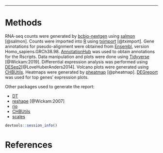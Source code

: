 * * *



# Methods

RNA-seq counts were generated by [bcbio-nextgen][] using [salmon][] [@salmon]. Counts were imported into [R][] using [tximport][] [@tximport]. Gene annotations for pseudo-alignment were obtained from [Ensembl][], version Homo_sapiens.GRCh38.98. [AnnotationHub][] was used to obtain annotations for the Rscripts. Data manipulation and plots were done using [Tidyverse][] [@Wickam:2019]. Differential expression analysis was performed using [DESeq2][@LoveHuberAnders2014]. Volcano plots were generated using [CHBUtils][]. Heatmaps were generated by [pheatmap][] [@pheatmap]. [DEGreport][] was used for top genes' expression plots.

Other packages used to generate the report:

- [DT][]
- [reshape][] [@Wickam:2007]
- [rio][]
- [CHBUtils][]
- [scales][]


```r
devtools::session_info()
```



# References

[bcbio-nextgen]: https://github.com/chapmanb/bcbio-nextgen
[Bioconductor]: https://bioconductor.org/
[DESeq2]: https://bioconductor.org/packages/release/bioc/html/DESeq2.html
[Ensembl]: https://useast.ensembl.org/
[pheatmap]: https://cran.r-project.org/web/packages/pheatmap/index.html
[R]: https://www.r-project.org/
[salmon]: https://combine-lab.github.io/salmon/
[tximport]: https://bioconductor.org/packages/release/bioc/html/tximport.html
[DEGreport]: https://www.bioconductor.org/packages/release/bioc/html/DEGreport.html
[AnnotationHub]: https://bioconductor.org/packages/release/bioc/html/AnnotationHub.html
[Tidyverse]: https://cran.r-project.org/web/packages/tidyverse/index.html
[DT]: https://cran.r-project.org/web/packages/DT/index.html
[reshape]: https://cran.r-project.org/web/packages/reshape/index.html
[rio]: https://cran.r-project.org/web/packages/rio/
[CHBUtils]: https://github.com/hbc/CHBUtils
[scales]: https://cran.r-project.org/web/packages/scales/index.html